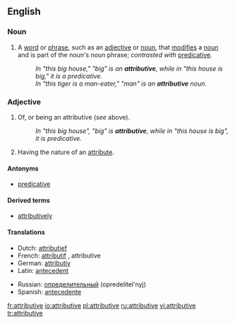 ==English==

===Noun===
{{wikipedia}}
{{en-noun}}

# {{grammar}} A [[word]] or [[phrase]], such as an [[adjective]] or [[noun]], that [[modify|modifies]] a [[noun]] and is part of the noun's noun phrase; ''contrasted with'' [[predicative]].
#:''In "this big house," "big" is an '''attributive''', while in "this house is big," it is a predicative.''
#:''In "this tiger is a man-eater," "man" is an '''attributive''' noun.''

===Adjective===
{{en-adj}}

# {{grammar}} Of, or being an attributive (''see'' above).
#: ''In "this big house", "big" is '''attributive''', while in "this house is big", it is predicative.''
# Having the nature of an [[attribute]].

====Antonyms====
* [[predicative]]

====Derived terms====
* [[attributively]]

====Translations====
{{top}}
*Dutch: [[attributief]]
*French: [[attributif]] {{m}}, attributive {{f}}
*German: [[attributiv]]
*Latin: [[antecedent#Latin|antecedent]]
{{mid}}
*Russian: [[определительный]] (opredelítel'nyj) {{m}}
*Spanish: [[antecedente]]
{{bottom}}

[[fr:attributive]]
[[io:attributive]]
[[pl:attributive]]
[[ru:attributive]]
[[vi:attributive]]
[[tr:attributive]]